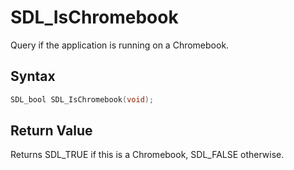 = SDL_IsChromebook =

Query if the application is running on a Chromebook.

== Syntax ==

<syntaxhighlight lang='c'>
SDL_bool SDL_IsChromebook(void);
</syntaxhighlight>

== Return Value ==

Returns SDL_TRUE if this is a Chromebook, SDL_FALSE otherwise.




